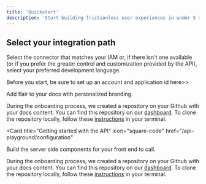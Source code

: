 ```yaml
---
title: 'Quickstart'
description: 'Start building frictionless user experiences in under 5 minutes'
---
```


## Select your integration path

Select the connector that matches your IAM or, if there isn't one available (or if you prefer the greater control and customization provided by the API), select your preferred development language. 

<Note>Before you start, be sure to set up an account and application id here>> </Note>
<CardGroup>

<Card title="Getting started with a Connector" icon="leaf" href="/settings/global">
  Add flair to your docs with personalized branding.


  <Accordion icon="plug" title="Select a connector
  ">
    During the onboarding process, we created a repository on your Github with
    your docs content. You can find this repository on our
    [dashboard](https://dashboard.mintlify.com). To clone the repository
    locally, follow these
    [instructions](https://docs.github.com/en/repositories/creating-and-managing-repositories/cloning-a-repository)
    in your terminal.
  </Accordion>

</Card>

<Card
  title="Getting started with the API"
  icon="square-code"
  href="/api-playground/configuration"
>
Build the server side components for your front end to call.

 <Accordion icon="language" title="Select a Language
  ">
    During the onboarding process, we created a repository on your Github with
    your docs content. You can find this repository on our
    [dashboard](https://dashboard.mintlify.com). To clone the repository
    locally, follow these
    [instructions](https://docs.github.com/en/repositories/creating-and-managing-repositories/cloning-a-repository)
    in your terminal.
  </Accordion>
</Card>
</CardGroup>


